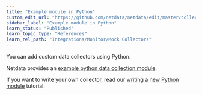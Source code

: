 ```yaml
---
title: "Example module in Python"
custom_edit_url: "https://github.com/netdata/netdata/edit/master/collectors/python.d.plugin/example/README.md"
sidebar_label: "Example module in Python"
learn_status: "Published"
learn_topic_type: "References"
learn_rel_path: "Integrations/Monitor/Mock Collectors"
---
```



You can add custom data collectors using Python.

Netdata provides an [example python data collection module](https://github.com/netdata/netdata/tree/master/collectors/python.d.plugin/example).

If you want to write your own collector, read our [writing a new Python module](https://github.com/netdata/netdata/blob/master/collectors/python.d.plugin/README.md#how-to-write-a-new-module) tutorial.


